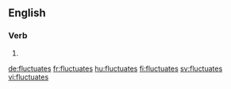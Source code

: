==English==

===Verb===
{{head|en}}

# {{en-third-person singular of|fluctuate}}

[[de:fluctuates]]
[[fr:fluctuates]]
[[hu:fluctuates]]
[[fi:fluctuates]]
[[sv:fluctuates]]
[[vi:fluctuates]]